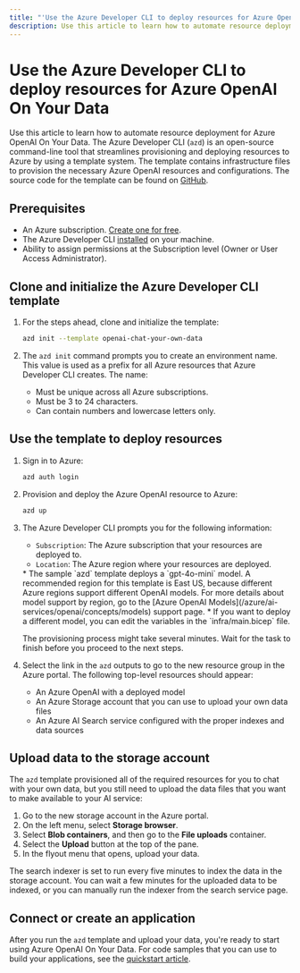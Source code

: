 ```yaml
---
title: "'Use the Azure Developer CLI to deploy resources for Azure OpenAI On Your Data' in Azure AI Foundry Models"
description: Use this article to learn how to automate resource deployment for Azure OpenAI On Your Data.
---
```


# Use the Azure Developer CLI to deploy resources for Azure OpenAI On Your Data 

Use this article to learn how to automate resource deployment for Azure OpenAI On Your Data. The Azure Developer CLI (`azd`) is an open-source command-line tool that streamlines provisioning and deploying resources to Azure by using a template system. The template contains infrastructure files to provision the necessary Azure OpenAI resources and configurations. The source code for the template can be found on [GitHub](https://github.com/Azure-Samples/openai-chat-your-own-data/tree/main).

## Prerequisites

- An Azure subscription. [Create one for free](https://azure.microsoft.com/free/cognitive-services).
- The Azure Developer CLI [installed](/azure/developer/azure-developer-cli/install-azd) on your machine.
- Ability to assign permissions at the Subscription level (Owner or User Access Administrator).

## Clone and initialize the Azure Developer CLI template

1. For the steps ahead, clone and initialize the template:

    ```bash
    azd init --template openai-chat-your-own-data
    ```

2. The `azd init` command prompts you to create an environment name. This value is used as a prefix for all Azure resources that Azure Developer CLI creates. The name:

   - Must be unique across all Azure subscriptions.
   - Must be 3 to 24 characters.
   - Can contain numbers and lowercase letters only.

## Use the template to deploy resources

1. Sign in to Azure:

    ```bash
    azd auth login
    ```

1. Provision and deploy the Azure OpenAI resource to Azure:

    ```bash
    azd up
    ```

1. The Azure Developer CLI prompts you for the following information:

    - `Subscription`: The Azure subscription that your resources are deployed to.
    - `Location`: The Azure region where your resources are deployed.

    <Note>
    * The sample `azd` template deploys a `gpt-4o-mini` model. A recommended region for this template is East US, because different Azure regions support different OpenAI models. For more details about model support by region, go to the [Azure OpenAI Models](/azure/ai-services/openai/concepts/models) support page.
    * If you want to deploy a different model, you can edit the variables in the `infra/main.bicep` file.
    </Note>

    The provisioning process might take several minutes. Wait for the task to finish before you proceed to the next steps.

1. Select the link in the `azd` outputs to go to the new resource group in the Azure portal. The following top-level resources should appear:

    - An Azure OpenAI with a deployed model
    - An Azure Storage account that you can use to upload your own data files
    - An Azure AI Search service configured with the proper indexes and data sources

## Upload data to the storage account

The `azd` template provisioned all of the required resources for you to chat with your own data, but you still need to upload the data files that you want to make available to your AI service:

1. Go to the new storage account in the Azure portal.
1. On the left menu, select **Storage browser**.
1. Select **Blob containers**, and then go to the **File uploads** container.
1. Select the **Upload** button at the top of the pane.
1. In the flyout menu that opens, upload your data.

<Note>
The search indexer is set to run every five minutes to index the data in the storage account. You can wait a few minutes for the uploaded data to be indexed, or you can manually run the indexer from the search service page.
</Note>

## Connect or create an application

After you run the `azd` template and upload your data, you're ready to start using Azure OpenAI On Your Data. For code samples that you can use to build your applications, see the [quickstart article](../use-your-data-quickstart).
